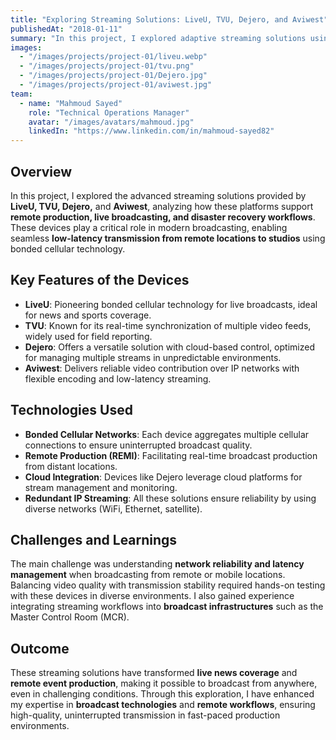 ```yaml
---
title: "Exploring Streaming Solutions: LiveU, TVU, Dejero, and Aviwest"
publishedAt: "2018-01-11"
summary: "In this project, I explored adaptive streaming solutions using devices such as LiveU, TVU, Dejero, and Aviwest, focusing on their role in broadcast and remote production workflows."
images:
  - "/images/projects/project-01/liveu.webp"
  - "/images/projects/project-01/tvu.png"
  - "/images/projects/project-01/Dejero.jpg"
  - "/images/projects/project-01/aviwest.jpg"
team:
  - name: "Mahmoud Sayed"
    role: "Technical Operations Manager"
    avatar: "/images/avatars/mahmoud.jpg"
    linkedIn: "https://www.linkedin.com/in/mahmoud-sayed82"
---
```


## Overview

In this project, I explored the advanced streaming solutions provided by **LiveU, TVU, Dejero,** and **Aviwest**, analyzing how these platforms support **remote production, live broadcasting, and disaster recovery workflows**. These devices play a critical role in modern broadcasting, enabling seamless **low-latency transmission from remote locations to studios** using bonded cellular technology.

## Key Features of the Devices

- **LiveU**: Pioneering bonded cellular technology for live broadcasts, ideal for news and sports coverage.
- **TVU**: Known for its real-time synchronization of multiple video feeds, widely used for field reporting.
- **Dejero**: Offers a versatile solution with cloud-based control, optimized for managing multiple streams in unpredictable environments.
- **Aviwest**: Delivers reliable video contribution over IP networks with flexible encoding and low-latency streaming.

## Technologies Used

- **Bonded Cellular Networks**: Each device aggregates multiple cellular connections to ensure uninterrupted broadcast quality.
- **Remote Production (REMI)**: Facilitating real-time broadcast production from distant locations.
- **Cloud Integration**: Devices like Dejero leverage cloud platforms for stream management and monitoring.
- **Redundant IP Streaming**: All these solutions ensure reliability by using diverse networks (WiFi, Ethernet, satellite).

## Challenges and Learnings

The main challenge was understanding **network reliability and latency management** when broadcasting from remote or mobile locations. Balancing video quality with transmission stability required hands-on testing with these devices in diverse environments. I also gained experience integrating streaming workflows into **broadcast infrastructures** such as the Master Control Room (MCR).

## Outcome

These streaming solutions have transformed **live news coverage** and **remote event production**, making it possible to broadcast from anywhere, even in challenging conditions. Through this exploration, I have enhanced my expertise in **broadcast technologies** and **remote workflows**, ensuring high-quality, uninterrupted transmission in fast-paced production environments.
